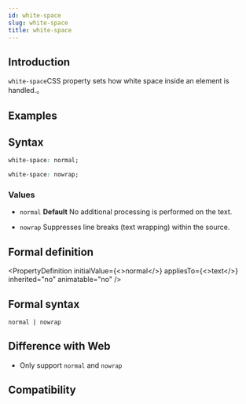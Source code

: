 ```yaml
---
id: white-space
slug: white-space
title: white-space
---
```


## Introduction

`white-space`CSS property sets how white space inside an element is handled.。

## Examples


<Go
  example="css-api"
  defaultFile="src/white-space/App.tsx"
  img="/assets/doc/css/white-space.jpg"
  entry="src/white-space"
  defaultEntryFile="dist/white-space.lynx.bundle"
/>

## Syntax

```css
white-space: normal;

white-space: nowrap;
```

### Values

- `normal`
  **Default**
  No additional processing is performed on the text.

- `nowrap`
  Suppresses line breaks (text wrapping) within the source.

## Formal definition


<PropertyDefinition
  initialValue={<>normal</>}
  appliesTo={<>text</>}
  inherited="no"
  animatable="no"
/>

## Formal syntax

```
normal | nowrap
```

## Difference with Web

- Only support `normal` and `nowrap`

## Compatibility


<LegacyCompatTable metadata="css/properties/white-space" />
